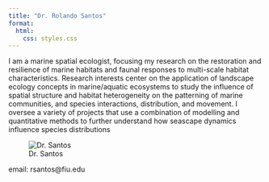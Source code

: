 ```yaml
---
title: "Dr. Rolando Santos"
format:
  html:
    css: styles.css
---
```


I am a marine spatial ecologist, focusing my research on the restoration and resilience of marine habitats and faunal responses to multi-scale habitat characteristics. Research interests center on the application of landscape ecology concepts in marine/aquatic ecosystems to study the influence of spatial structure and habitat heterogeneity on the patterning of marine communities, and species interactions, distribution, and movement. I oversee a variety of projects that use a combination of modelling and quantitative methods to further understand how seascape dynamics influence species distributions

![Dr. Santos](images/rolo.jpg)

email: rsantos@fiu.edu 

